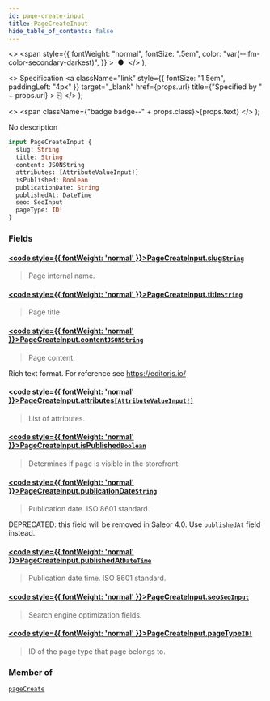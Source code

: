 ```yaml
---
id: page-create-input
title: PageCreateInput
hide_table_of_contents: false
---
```


  <>
    <span
      style={{
        fontWeight: "normal",
        fontSize: ".5em",
        color: "var(--ifm-color-secondary-darkest)",
      }}
    >
      &nbsp;●&nbsp;
    </span>
  </>
);

  <>
    Specification
    <a
      className="link"
      style={{ fontSize: "1.5em", paddingLeft: "4px" }}
      target="\_blank"
      href={props.url}
      title={"Specified by " + props.url}
    >
      ⎘
    </a>
  </>
);

  <>
    <span className={"badge badge--" + props.class}>{props.text}</span>
  </>
);

No description

```graphql
input PageCreateInput {
  slug: String
  title: String
  content: JSONString
  attributes: [AttributeValueInput!]
  isPublished: Boolean
  publicationDate: String
  publishedAt: DateTime
  seo: SeoInput
  pageType: ID!
}
```

### Fields

#### [<code style={{ fontWeight: 'normal' }}>PageCreateInput.<b>slug</b></code>](#)<Bullet />[`String`](../../../api-reference/miscellaneous/scalars/string) <Badge class="secondary" text="scalar"/>

> Page internal name.

#### [<code style={{ fontWeight: 'normal' }}>PageCreateInput.<b>title</b></code>](#)<Bullet />[`String`](../../../api-reference/miscellaneous/scalars/string) <Badge class="secondary" text="scalar"/>

> Page title.

#### [<code style={{ fontWeight: 'normal' }}>PageCreateInput.<b>content</b></code>](#)<Bullet />[`JSONString`](../../../api-reference/miscellaneous/scalars/jsonstring) <Badge class="secondary" text="scalar"/>

> Page content.

Rich text format. For reference see https://editorjs.io/

>

#### [<code style={{ fontWeight: 'normal' }}>PageCreateInput.<b>attributes</b></code>](#)<Bullet />[`[AttributeValueInput!]`](../../../api-reference/attributes/inputs/attribute-value-input) <Badge class="secondary" text="list"/> <Badge class="secondary" text="input"/>

> List of attributes.

#### [<code style={{ fontWeight: 'normal' }}>PageCreateInput.<b>isPublished</b></code>](#)<Bullet />[`Boolean`](../../../api-reference/miscellaneous/scalars/boolean) <Badge class="secondary" text="scalar"/>

> Determines if page is visible in the storefront.

#### [<code style={{ fontWeight: 'normal' }}>PageCreateInput.<b>publicationDate</b></code>](#)<Bullet />[`String`](../../../api-reference/miscellaneous/scalars/string) <Badge class="secondary" text="scalar"/>

> Publication date. ISO 8601 standard.

DEPRECATED: this field will be removed in Saleor 4.0. Use `publishedAt` field instead.

>

#### [<code style={{ fontWeight: 'normal' }}>PageCreateInput.<b>publishedAt</b></code>](#)<Bullet />[`DateTime`](../../../api-reference/miscellaneous/scalars/date-time) <Badge class="secondary" text="scalar"/>

> Publication date time. ISO 8601 standard.

<Badge text="Added in Saleor 3.3" class="secondary margin-bottom--sm" />

>

#### [<code style={{ fontWeight: 'normal' }}>PageCreateInput.<b>seo</b></code>](#)<Bullet />[`SeoInput`](../../../api-reference/miscellaneous/inputs/seo-input) <Badge class="secondary" text="input"/>

> Search engine optimization fields.

#### [<code style={{ fontWeight: 'normal' }}>PageCreateInput.<b>pageType</b></code>](#)<Bullet />[`ID!`](../../../api-reference/miscellaneous/scalars/id) <Badge class="secondary" text="non-null"/> <Badge class="secondary" text="scalar"/>

> ID of the page type that page belongs to.

### Member of

[`pageCreate`](../../../api-reference/pages/mutations/page-create) <Badge class="secondary" text="mutation"/>
